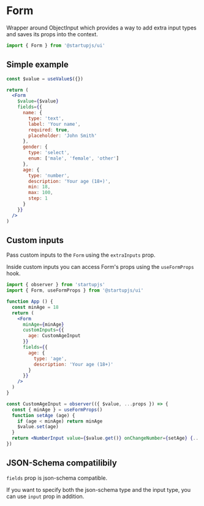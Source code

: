 
# Form

Wrapper around ObjectInput which provides a way to add extra input types and saves its props into the context.

```jsx
import { Form } from '@startupjs/ui'
```

## Simple example

```jsx example
const $value = useValue$({})

return (
  <Form
    $value={$value}
    fields={{
      name: {
        type: 'text',
        label: 'Your name',
        required: true,
        placeholder: 'John Smith'
      },
      gender: {
        type: 'select',
        enum: ['male', 'female', 'other']
      },
      age: {
        type: 'number',
        description: 'Your age (18+)',
        min: 18,
        max: 100,
        step: 1
      }
    }}
  />
)
```

## Custom inputs

Pass custom inputs to the `Form` using the `extraInputs` prop.

Inside custom inputs you can access Form's props using the `useFormProps` hook.

```jsx
import { observer } from 'startupjs'
import { Form, useFormProps } from '@startupjs/ui'

function App () {
  const minAge = 18
  return (
    <Form
      minAge={minAge}
      customInputs={{
        age: CustomAgeInput
      }}
      fields={{
        age: {
          type: 'age',
          description: 'Your age (18+)'
        }
      }}
    />
  )
}

const CustomAgeInput = observer(({ $value, ...props }) => {
  const { minAge } = useFormProps()
  function setAge (age) {
    if (age < minAge) return minAge
    $value.set(age)
  }
  return <NumberInput value={$value.get()} onChangeNumber={setAge} {...props} />
})
```

## JSON-Schema compatilibily

`fields` prop is json-schema compatible.

If you want to specify both the json-schema type and the input type, you can use `input` prop in addition.
